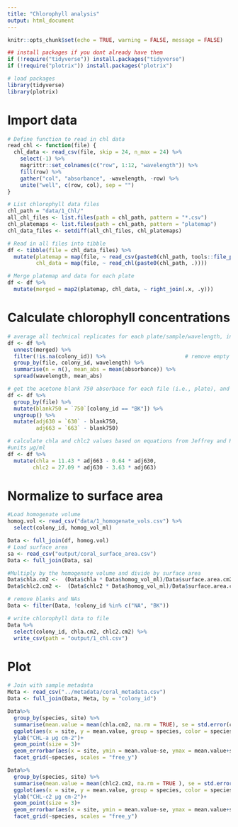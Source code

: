 ```yaml
---
title: "Chlorophyll analysis"
output: html_document
---
```


```r
knitr::opts_chunk$set(echo = TRUE, warning = FALSE, message = FALSE)

## install packages if you dont already have them
if (!require("tidyverse")) install.packages("tidyverse")
if (!require("plotrix")) install.packages("plotrix")

# load packages
library(tidyverse)
library(plotrix)
```

# Import data
```r
# Define function to read in chl data
read_chl <- function(file) {
  chl_data <- read_csv(file, skip = 24, n_max = 24) %>%
    select(-1) %>%
    magrittr::set_colnames(c("row", 1:12, "wavelength")) %>%
    fill(row) %>%
    gather("col", "absorbance", -wavelength, -row) %>%
    unite("well", c(row, col), sep = "")
}

# List chlorophyll data files
chl_path = "data/1_Chl/"                                                 # Path to chl data directory
all_chl_files <- list.files(path = chl_path, pattern = "*.csv")          # List all files in directory
chl_platemaps <- list.files(path = chl_path, pattern = "platemap")       # List platemap files
chl_data_files <- setdiff(all_chl_files, chl_platemaps)                  # List absorbance data files

# Read in all files into tibble
df <- tibble(file = chl_data_files) %>%
  mutate(platemap = map(file, ~ read_csv(paste0(chl_path, tools::file_path_sans_ext(.), "_platemap.csv"))),
         chl_data = map(file, ~ read_chl(paste0(chl_path, .))))

# Merge platemap and data for each plate
df <- df %>%
  mutate(merged = map2(platemap, chl_data, ~ right_join(.x, .y)))
```

# Calculate chlorophyll concentrations
```r
# average all technical replicates for each plate/sample/wavelength, including all acetone blanks together (per plate)
df <- df %>%
  unnest(merged) %>%
  filter(!is.na(colony_id)) %>%                         # remove empty wells (colony_id is NA)
  group_by(file, colony_id, wavelength) %>%
  summarise(n = n(), mean_abs = mean(absorbance)) %>%
  spread(wavelength, mean_abs)

# get the acetone blank 750 absorbace for each file (i.e., plate), and subtract from 630 and 663 values for each sample
df <- df %>%
  group_by(file) %>%
  mutate(blank750 = `750`[colony_id == "BK"]) %>%
  ungroup() %>%
  mutate(adj630 = `630` - blank750,
         adj663 = `663` - blank750)

# calculate chla and chlc2 values based on equations from Jeffrey and Humphrey 1975
#units µg/ml
df <- df %>%
  mutate(chla = 11.43 * adj663 - 0.64 * adj630,
        chlc2 = 27.09 * adj630 - 3.63 * adj663)
```

# Normalize to surface area
```r
#Load homogenate volume
homog.vol <- read_csv("data/1_homogenate_vols.csv") %>%
  select(colony_id, homog_vol_ml)

Data <- full_join(df, homog.vol)
# Load surface area
sa <- read_csv("output/coral_surface_area.csv")
Data <- full_join(Data, sa)

#Multiply by the homogenate volume and divide by surface area
Data$chla.cm2 <-  (Data$chla * Data$homog_vol_ml)/Data$surface.area.cm2
Data$chlc2.cm2 <-  (Data$chlc2 * Data$homog_vol_ml)/Data$surface.area.cm2

# remove blanks and NAs
Data <- filter(Data, !colony_id %in% c("NA", "BK"))

# write chlorophyll data to file
Data %>%
  select(colony_id, chla.cm2, chlc2.cm2) %>%
  write_csv(path = "output/1_chl.csv")
```

# Plot
```r
# Join with sample metadata
Meta <- read_csv("../metadata/coral_metadata.csv")
Data <- full_join(Data, Meta, by = "colony_id")

Data%>%
  group_by(species, site) %>%
  summarise(mean.value = mean(chla.cm2, na.rm = TRUE), se = std.error(chla.cm2, na.rm = TRUE)) %>%
  ggplot(aes(x = site, y = mean.value, group = species, color = species))+
  ylab("CHL-a µg cm-2")+
  geom_point(size = 3)+
  geom_errorbar(aes(x = site, ymin = mean.value-se, ymax = mean.value+se), width = 0.5)+
  facet_grid(~species, scales = "free_y")

Data%>%
  group_by(species, site) %>%
  summarise(mean.value = mean(chlc2.cm2, na.rm = TRUE ), se = std.error(chlc2.cm2, na.rm = TRUE )) %>%
  ggplot(aes(x = site, y = mean.value, group = species, color = species))+
  ylab("CHL-c2 µg cm-2")+
  geom_point(size = 3)+
  geom_errorbar(aes(x = site, ymin = mean.value-se, ymax = mean.value+se), width = 0.5)+
  facet_grid(~species, scales = "free_y")
```


